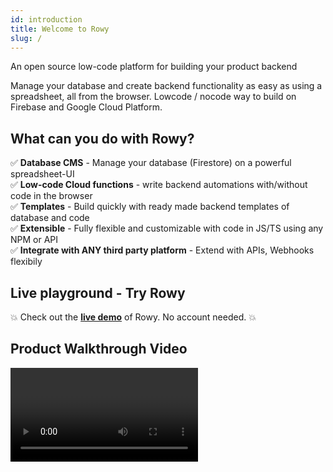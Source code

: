 ```yaml
---
id: introduction
title: Welcome to Rowy
slug: /
---
```



An open source low-code platform for building your product backend

Manage your database and create backend functionality as easy as using a spreadsheet, all from the browser. 
Lowcode / nocode way to build on Firebase and Google Cloud Platform.

## What can you do with Rowy?
✅ **Database CMS** - Manage your database (Firestore) on a powerful spreadsheet-UI<br/>
✅ **Low-code Cloud functions** - write backend automations with/without code in the browser<br/>
✅ **Templates** - Build quickly with ready made backend templates of database and code<br/>
✅ **Extensible** - Fully flexible and customizable with code in JS/TS using any NPM or API  <br/>
✅ **Integrate with ANY third party platform** - Extend with APIs, Webhooks flexibily<br/>

## Live playground - Try Rowy

💥 Check out the **[live demo](https://demo.rowy.io/)** of Rowy. No account needed. 💥

## Product Walkthrough Video

<Video url="https://www.youtube.com/watch?v=SKF31EN9CEA" playsinline controls/>

## Get started

You can set up Rowy in minutes from [here](https://rowy.app).  
Watch [this video](https://www.youtube.com/watch?v=3-R5KyRh4EE) that walks you through the setup process.

## Rowy Roadmap

Check out what we are building and what's coming next on [Rowy Roadmap](https://roadmap.rowy.io/roadmap?status=In+Progress).

## Join our community of builders, makers and developers

We would love to hear what you are building and support your product build journey. Share feedback, comments or simply hangout with fellow developers and builders.

[![Discord](https://img.shields.io/discord/853498675484819476?color=%234200FF&label=Discord&logo=discord&logoColor=%23FFFFFF&style=for-the-badge)](https://rowy.io/discord)

[![Twitter @rowyio](https://img.shields.io/badge/Twitter-%40rowyio-%231d9bf0?logo=twitter&logoColor=%23fff&style=for-the-badge)](https://twitter.com/rowyio)

You can also email us at [hello@rowy.io](mailto:hello@rowy.io)
